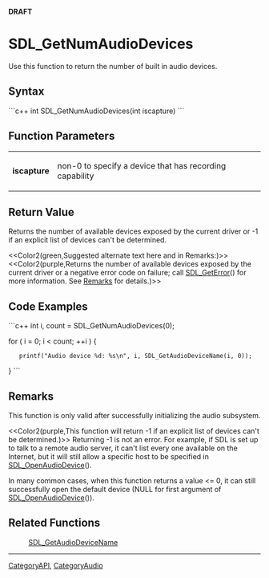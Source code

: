 <!-- pragma section-numbers off -->
<!-- pragma disable-camelcase -->
'''DRAFT'''

= SDL_GetNumAudioDevices =
Use this function to return the number of built in audio devices.


== Syntax ==
```c++
int SDL_GetNumAudioDevices(int iscapture)
```

== Function Parameters ==
{|
|'''iscapture'''
|non-0 to specify a device that has recording capability
|}

== Return Value ==
Returns the number of available devices exposed by the current driver or -1 if an explicit list of devices can't be determined. 

<<Color2(green,Suggested alternate text here and in Remarks:)>><br/><<Color2(purple,Returns the number of available devices exposed by the current driver or a negative error code on failure; call [[SDL_GetError]]() for more information.  See [[#Remarks|Remarks]] for details.)>>

== Code Examples ==
```c++
int i, count = SDL_GetNumAudioDevices(0);

for ( i = 0; i < count; ++i ) {
    printf("Audio device %d: %s\n", i, SDL_GetAudioDeviceName(i, 0));
}
```

== Remarks ==
This function is only valid after successfully initializing the audio subsystem.

<<Color2(purple,This function will return -1 if an explicit list of devices can't be determined.)>>
Returning -1 is not an error. For example, if SDL is set up to talk to a remote audio server, it can't list every one available on the Internet, but it will still allow a specific host to be specified in [[SDL_OpenAudioDevice]]().

In many common cases, when this function returns a value <= 0, it can still successfully open the default device (NULL for first argument of  [[SDL_OpenAudioDevice]]()).

== Related Functions ==
:[[SDL_GetAudioDeviceName]]

----
[[CategoryAPI]], [[CategoryAudio]]
